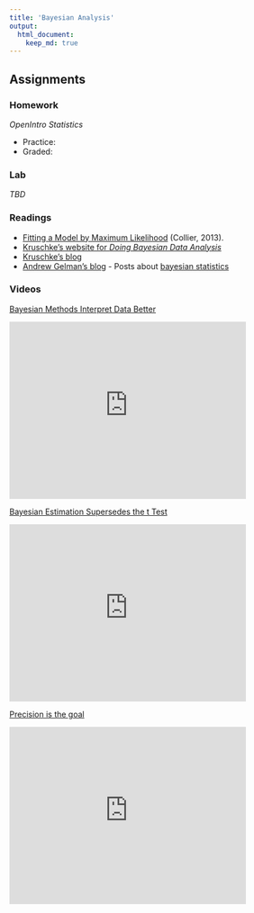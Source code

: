 ```yaml
---
title: 'Bayesian Analysis'
output:
  html_document:
    keep_md: true
---
```


## Assignments

### Homework

*OpenIntro Statistics*

* Practice:
* Graded:

### Lab

*TBD*

### Readings

* [Fitting a Model by Maximum Likelihood](http://www.exegetic.biz/blog/2013/08/fitting-a-model-by-maximum-likelihood/) (Collier, 2013).
* [Kruschke's website for *Doing Bayesian Data Analysis*](https://sites.google.com/site/doingbayesiandataanalysis/)
* [Kruschke's blog](http://doingbayesiandataanalysis.blogspot.com/)
* [Andrew Gelman's blog](http://andrewgelman.com/) - Posts about [bayesian statistics](http://andrewgelman.com/category/bayesian-statistics/)

### Videos

[Bayesian Methods Interpret Data Better](https://www.youtube.com/watch?v=YyohWpjl6KU)

<iframe width="420" height="315" src="https://www.youtube.com/embed/YyohWpjl6KU" frameborder="0" allowfullscreen></iframe>

[Bayesian Estimation Supersedes the t Test](https://www.youtube.com/watch?v=fhw1j1Ru2i0)

<iframe width="420" height="315" src="https://www.youtube.com/embed/fhw1j1Ru2i0" frameborder="0" allowfullscreen></iframe>

[Precision is the goal](https://www.youtube.com/watch?v=lh5btlAvrLs)

<iframe width="420" height="315" src="https://www.youtube.com/embed/lh5btlAvrLs" frameborder="0" allowfullscreen></iframe>


